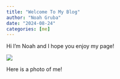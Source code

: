 ```yaml
---
title: "Welcome To My Blog"
author: "Noah Gruba"
date: "2024-08-24"
categories: [me]
---
```


Hi I'm Noah and I hope you enjoy my page!

![](images/headshot.jfif)

Here is a photo of me!

